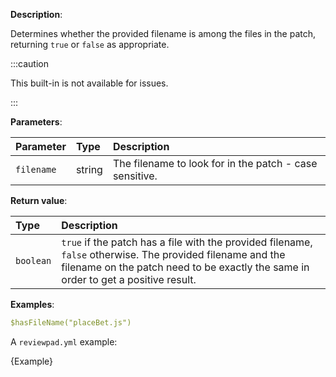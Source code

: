 
**Description**:

Determines whether the provided filename is among the files in the patch, returning `true` or `false` as appropriate.

:::caution

This built-in is not available for issues.

:::

**Parameters**:

| Parameter  | Type   | Description                                             |
| :--------- | :----- | :------------------------------------------------------ |
| `filename` | string | The filename to look for in the patch - case sensitive. |

**Return value**:

| Type      | Description                                                                                                                                                                                      |
| :-------- | :----------------------------------------------------------------------------------------------------------------------------------------------------------------------------------------------- |
| `boolean` | `true` if the patch has a file with the provided filename, `false` otherwise. The provided filename and the filename on the patch need to be exactly the same in order to get a positive result. |

**Examples**:

```yml
$hasFileName("placeBet.js")
```

A `reviewpad.yml` example:

<CodeBlock language="yml" title="reviewpad.yml">{Example}</CodeBlock>
